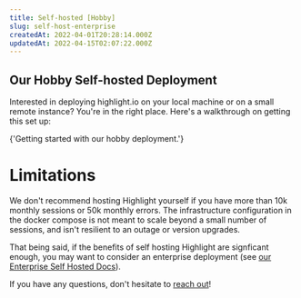 ```yaml
---
title: Self-hosted [Hobby]
slug: self-host-enterprise
createdAt: 2022-04-01T20:28:14.000Z
updatedAt: 2022-04-15T02:07:22.000Z
---
```


## Our Hobby Self-hosted Deployment

Interested in deploying highlight.io on your local machine or on a small remote instance? You're in the right place. Here's a walkthrough on getting this set up:

<DocsCardGroup>
	<DocsCard
		title="Hobby Deployment Guide"
		href="../../../../getting-started/self-host/self-hosted-hobby-guide.md"
	>
		{'Getting started with our hobby deployment.'}
	</DocsCard>
</DocsCardGroup>

# Limitations

We don't recommend hosting Highlight yourself if you have more than 10k monthly sessions or 50k monthly errors. The infrastructure configuration in the docker compose is not meant to scale beyond a small number of sessions, and isn't resilient to an outage or version upgrades.

That being said, if the benefits of self hosting Highlight are signficant enough, you may want to consider an enterprise deployment (see [our Enterprise Self Hosted Docs](3_self-host-enterprise.md)).

If you have any questions, don't hesitate to [reach out](https://community.highlight.io)!
